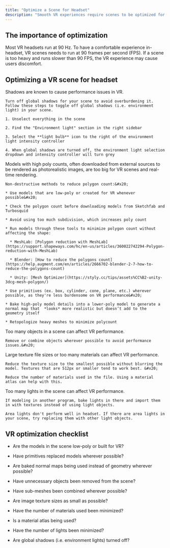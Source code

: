 ```yaml
---
title: "Optimize a Scene for Headset"
description: "Smooth VR experiences require scenes to be optimized for the headset. "
---
```


## The importance of optimization

Most VR headsets run at 90 Hz. To have a comfortable experience in-headset, VR scenes needs to run at 90 frames per second (FPS). If a scene is too heavy and runs slower than 90 FPS, the VR experience may cause users discomfort.

## Optimizing a VR scene for headset

<AccordionGroup>
  <Accordion title="Turn off shadows" defaultOpen={false}>
    Shadows are known to cause performance issues in VR.&#x20;

    Turn off global shadows for your scene to avoid overburdening it. Follow these steps to toggle off global shadows (i.e. environment light) in your scene.

    1. Unselect everything in the scene

    2. Find the "Environment light" section in the right sidebar

    3. Select the **light bulb** icon to the right of the environment light intensity controller

    4. When global shadows are turned off, the environment light selection dropdown and intensity controller will turn grey
  </Accordion>

  <Accordion title="Reduce polygon count for 3D models" defaultOpen={false}>
    Models with high poly counts, often downloaded from external sources to be rendered as photorealistic images, are too big for VR scenes and real-time rendering.

    Non-destructive methods to reduce polygon count:&#x20;

    * Use models that are low-poly or created for VR whenever possible&#x20;

    * Check the polygon count before downloading models from Sketchfab and Turbosquid

    * Avoid using too much subdivision, which increases poly count

    * Run models through these tools to minimize polygon count without affecting the shape:

      * MeshLab: [Polygon reduction with MeshLab](https://support.shapeways.com/hc/en-us/articles/360022742294-Polygon-reduction-with-MeshLab)

      * Blender: [How to reduce the polygons count](https://help.augment.com/en/articles/2666702-blender-2-7-how-to-reduce-the-polygons-count)

      * Unity: [Mesh Optimizer](https://styly.cc/tips/assets%CC%B2-unity-3dcg-mesh-polygon/)

    * Use primitives (ex. box, cylinder, cone, plane, etc.) wherever possible, as they're less burdensome on VR performance&#x20;

    * Bake high-poly model details into a lower-poly model to generate a normal map that  *looks* more realistic but doesn’t add to the geometry itself

    * Retopologize heavy meshes to minimize polycount
  </Accordion>

  <Accordion title="Reduce the number of objects" defaultOpen={false}>
    Too many objects in a scene can affect VR performance.

    Remove or combine objects wherever possible to avoid performance issues.&#x20;
  </Accordion>

  <Accordion title="Reduce the size and number of materials" defaultOpen={false}>
    Large texture file sizes or too many materials can affect VR performance.

    Reduce the texture size to the smallest possible without blurring the model. Textures that are 512px or smaller tend to work best. &#x20;

    Reduce the number of materials used in the file. Using a material atlas can help with this.
  </Accordion>

  <Accordion title="Reduce number of lights" defaultOpen={false}>
    Too many lights in the scene can affect VR performance.

    If modeling in another program, bake lights in there and import them in with textures instead of using light objects.

    Area lights don't perform well in headset. If there are area lights in your scene, try replacing them with other light objects.
  </Accordion>
</AccordionGroup>

## VR optimization checklist

* Are the models in the scene low-poly or built for VR?

* Have primitives replaced models wherever possible?

* Are baked normal maps being used instead of geometry wherever possible?

* Have unnecessary objects been removed from the scene?

* Have sub-meshes been combined wherever possible?

* Are image texture sizes as small as possible?

* Have the number of materials used been minimized?&#x20;

* Is a material atlas being used?&#x20;

* Have the number of lights been minimized?

* Are global shadows (i.e. environment lights) turned off?